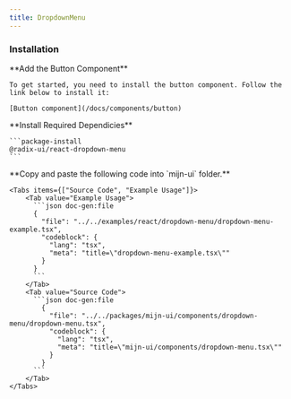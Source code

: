 ```yaml
---
title: DropdownMenu
---
```



<ComponentPreview>
  <DropdownMenuExample />
</ComponentPreview>

### Installation

<Steps>
  <Step>
     **Add the Button Component**

    To get started, you need to install the button component. Follow the link below to install it:

    [Button component](/docs/components/button)

  </Step>
  <Step>
    **Install Required Dependicies**

    ```package-install
    @radix-ui/react-dropdown-menu
    ```

  </Step>
  <Step>
    **Copy and paste the following code into  `mijn-ui` folder.**

    <Tabs items={["Source Code", "Example Usage"]}>
        <Tab value="Example Usage">
          ```json doc-gen:file
          {
            "file": "../../examples/react/dropdown-menu/dropdown-menu-example.tsx",
            "codeblock": {
              "lang": "tsx",
              "meta": "title=\"dropdown-menu-example.tsx\""
            }
          }
          ```
        </Tab>
        <Tab value="Source Code">
          ```json doc-gen:file
            {
              "file": "../../packages/mijn-ui/components/dropdown-menu/dropdown-menu.tsx",
              "codeblock": {
                "lang": "tsx",
                "meta": "title=\"mijn-ui/components/dropdown-menu.tsx\""
              }
            }
          ```
        </Tab>
    </Tabs>

  </Step>
</Steps>
